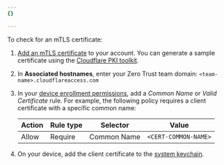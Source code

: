 ```yaml
---
{}

---
```



To check for an mTLS certificate:

1. [Add an mTLS certificate](/cloudflare-one/identity/devices/access-integrations/mutual-tls-authentication/#add-mtls-authentication-to-your-access-configuration) to your account. You can generate a sample certificate using the [Cloudflare PKI toolkit](/cloudflare-one/identity/devices/access-integrations/mutual-tls-authentication/#test-mtls-using-cloudflare-pki).

2. In **Associated hostnames**, enter your Zero Trust <GlossaryTooltip term="team domain">team domain</GlossaryTooltip>: `<team-name>.cloudflareaccess.com`

3. In your [device enrollment permissions](#set-device-enrollment-permissions), add a *Common Name* or *Valid Certificate* rule. For example, the following policy requires a client certificate with a specific common name:

   | Action | Rule type | Selector    | Value                |
   | ------ | --------- | ----------- | -------------------- |
   | Allow  | Require   | Common Name | `<CERT-COMMON-NAME>` |

4. On your device, add the client certificate to the [system keychain](/cloudflare-one/identity/devices/access-integrations/mutual-tls-authentication/#test-in-the-browser).
